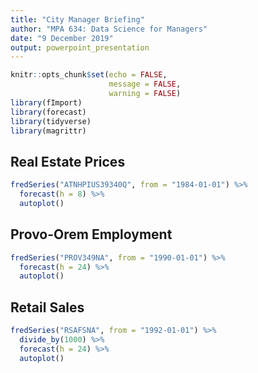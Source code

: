 ```yaml
---
title: "City Manager Briefing"
author: "MPA 634: Data Science for Managers"
date: "9 December 2019"
output: powerpoint_presentation
---
```


```r
knitr::opts_chunk$set(echo = FALSE,
                      message = FALSE,
                      warning = FALSE)
library(fImport)
library(forecast)
library(tidyverse)
library(magrittr)
```


## Real Estate Prices

```r
fredSeries("ATNHPIUS39340Q", from = "1984-01-01") %>% 
  forecast(h = 8) %>% 
  autoplot()
```

## Provo-Orem Employment  

```r
fredSeries("PROV349NA", from = "1990-01-01") %>% 
  forecast(h = 24) %>% 
  autoplot()
```  

## Retail Sales

```r
fredSeries("RSAFSNA", from = "1992-01-01") %>%
  divide_by(1000) %>% 
  forecast(h = 24) %>% 
  autoplot()
```  

